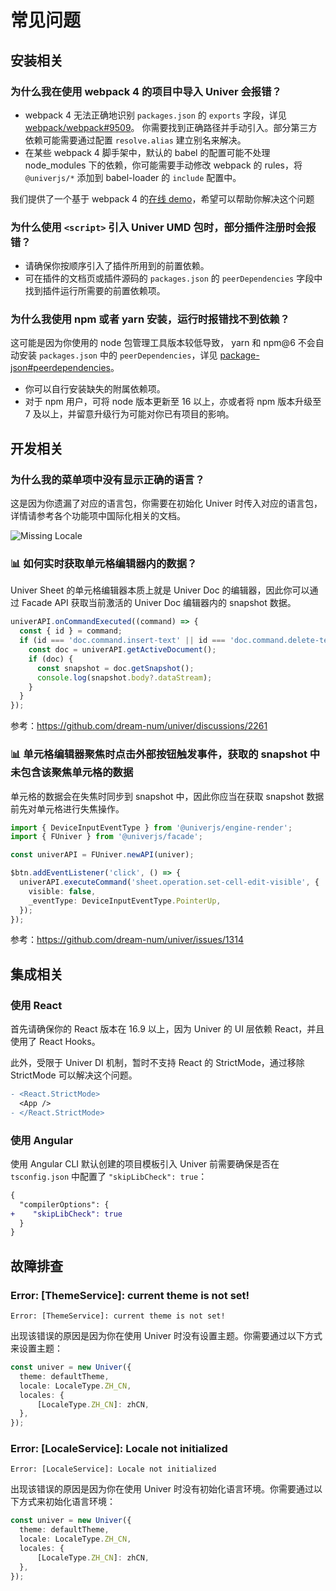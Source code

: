 
# 常见问题

## 安装相关

### 为什么我在使用 webpack 4 的项目中导入 Univer 会报错？

- webpack 4 无法正确地识别 `packages.json` 的 `exports` 字段，详见 [webpack/webpack#9509](https://github.com/webpack/webpack/issues/9509)。
你需要找到正确路径并手动引入。部分第三方依赖可能需要通过配置 `resolve.alias` 建立别名来解决。
- 在某些 webpack 4 脚手架中，默认的 babel 的配置可能不处理 node_modules 下的依赖，你可能需要手动修改 webpack 的 rules，将 `@univerjs/*` 添加到 babel-loader 的 `include` 配置中。

我们提供了一个基于 webpack 4 的[在线 demo](/playground?title=Webpack%204)，希望可以帮助你解决这个问题

### 为什么使用 `<script>` 引入 Univer UMD 包时，部分插件注册时会报错？

- 请确保你按顺序引入了插件所用到的前置依赖。
- 可在插件的文档页或插件源码的 `packages.json` 的 `peerDependencies` 字段中找到插件运行所需要的前置依赖项。

### 为什么我使用 npm 或者 yarn 安装，运行时报错找不到依赖？

这可能是因为你使用的 node 包管理工具版本较低导致， yarn 和 npm@6 不会自动安装 `packages.json` 中的 `peerDependencies`，详见 [package-json#peerdependencies](https://docs.npmjs.com/cli/v10/configuring-npm/package-json#peerdependencies)。

- 你可以自行安装缺失的附属依赖项。
- 对于 npm 用户，可将 node 版本更新至 16 以上，亦或者将 npm 版本升级至 7 及以上，并留意升级行为可能对你已有项目的影响。

## 开发相关

### 为什么我的菜单项中没有显示正确的语言？

这是因为你遗漏了对应的语言包，你需要在初始化 Univer 时传入对应的语言包，详情请参考各个功能项中国际化相关的文档。

<Image src={missingLocaleImg} alt="Missing Locale" width={300} />

### 📊 如何实时获取单元格编辑器内的数据？

Univer Sheet 的单元格编辑器本质上就是 Univer Doc 的编辑器，因此你可以通过 Facade API 获取当前激活的 Univer Doc 编辑器内的 snapshot 数据。

```typescript
univerAPI.onCommandExecuted((command) => {
  const { id } = command;
  if (id === 'doc.command.insert-text' || id === 'doc.command.delete-text') {
    const doc = univerAPI.getActiveDocument();
    if (doc) {
      const snapshot = doc.getSnapshot();
      console.log(snapshot.body?.dataStream);
    }
  }
});
```

参考：https://github.com/dream-num/univer/discussions/2261

### 📊 单元格编辑器聚焦时点击外部按钮触发事件，获取的 snapshot 中未包含该聚焦单元格的数据

单元格的数据会在失焦时同步到 snapshot 中，因此你应当在获取 snapshot 数据前先对单元格进行失焦操作。

```typescript
import { DeviceInputEventType } from '@univerjs/engine-render';
import { FUniver } from '@univerjs/facade';

const univerAPI = FUniver.newAPI(univer);

$btn.addEventListener('click', () => {
  univerAPI.executeCommand('sheet.operation.set-cell-edit-visible', {
    visible: false,
    _eventType: DeviceInputEventType.PointerUp,
  });
});
```

参考：https://github.com/dream-num/univer/issues/1314

## 集成相关

### 使用 React

首先请确保你的 React 版本在 16.9 以上，因为 Univer 的 UI 层依赖 React，并且使用了 React Hooks。

此外，受限于 Univer DI 机制，暂时不支持 React 的 StrictMode，通过移除 StrictMode 可以解决这个问题。

```diff
- <React.StrictMode>
  <App />
- </React.StrictMode>
```

### 使用 Angular

使用 Angular CLI 默认创建的项目模板引入 Univer 前需要确保是否在 `tsconfig.json` 中配置了 `"skipLibCheck": true`：

```diff
{
  "compilerOptions": {
+    "skipLibCheck": true
  }
}
```

## 故障排查

### Error: [ThemeService]: current theme is not set!

```
Error: [ThemeService]: current theme is not set!
```

出现该错误的原因是因为你在使用 Univer 时没有设置主题。你需要通过以下方式来设置主题：

```typescript {2}
const univer = new Univer({
  theme: defaultTheme,
  locale: LocaleType.ZH_CN,
  locales: {
      [LocaleType.ZH_CN]: zhCN,
  },
});
```

### Error: [LocaleService]: Locale not initialized

```
Error: [LocaleService]: Locale not initialized
```

出现该错误的原因是因为你在使用 Univer 时没有初始化语言环境。你需要通过以下方式来初始化语言环境：

```typescript {3-6}
const univer = new Univer({
  theme: defaultTheme,
  locale: LocaleType.ZH_CN,
  locales: {
      [LocaleType.ZH_CN]: zhCN,
  },
});
```
